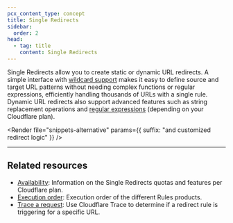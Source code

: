 ```yaml
---
pcx_content_type: concept
title: Single Redirects
sidebar:
  order: 2
head:
  - tag: title
    content: Single Redirects
---
```



Single Redirects allow you to create static or dynamic URL <GlossaryTooltip term="redirect">redirects</GlossaryTooltip>. A simple interface with [wildcard support](/ruleset-engine/rules-language/operators/#wildcard-matching) makes it easy to define source and target URL patterns without needing complex functions or regular expressions, efficiently handling thousands of URLs with a single rule. Dynamic URL redirects also support advanced features such as string replacement operations and [regular expressions](/ruleset-engine/rules-language/values/#string-values-and-regular-expressions) (depending on your Cloudflare plan).

<Render
	file="snippets-alternative"
	params={{ suffix: "and customized redirect logic" }}
/>

---

## Related resources

- [Availability](/rules/url-forwarding/#availability): Information on the Single Redirects quotas and features per Cloudflare plan.
- [Execution order](/rules/url-forwarding/#execution-order): Execution order of the different Rules products.
- [Trace a request](/rules/trace-request/): Use Cloudflare Trace to determine if a redirect rule is triggering for a specific URL.
